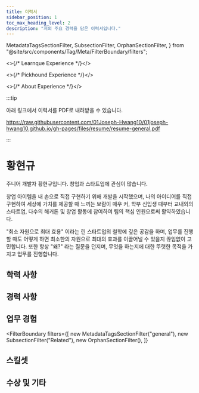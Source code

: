 ```yaml
---
title: 이력서
sidebar_position: 1
toc_max_heading_level: 2
description: "저의 주요 경력을 담은 이력서입니다."
---
```



  MetadataTagsSectionFilter,
  SubsectionFilter,
  OrphanSectionFilter,
} from "@site/src/components/Tag/Meta/FilterBoundary/filters";


<>{/* Learnque Experience */}</>


<>{/* Pickhound Experience */}</>


<>{/* About Experience */}</>


:::tip

아래 링크에서 이력서를 PDF로 내려받을 수 있습니다.

https://raw.githubusercontent.com/01Joseph-Hwang10/01joseph-hwang10.github.io/gh-pages/files/resume/resume-general.pdf

:::

# 황현규

<Overview />

<section className="introduction" markdown="1">

주니어 개발자 황현규입니다. 창업과 스타트업에 관심이 많습니다.

창업 아이템을 내 손으로 직접 구현하기 위해 개발을 시작했으며, 나의
아이디어를 직접 구현하여 세상에 가치를 제공할 때 느끼는 보람이 매우 커,
학부 신입생 때부터 교내외의 스타트업, 다수의 해커톤 및 창업 활동에
참여하여 팀의 핵심 인원으로써 활약하였습니다.

"최소 자원으로 최대 효용" 이라는 린 스타트업의 철학에 깊은
공감을 하며, 업무를 진행할 때도 어떻게 하면 최소한의 자원으로 최대의
효과를 이끌어낼 수 있을지 끊임없이 고민합니다. 또한 항상 "왜?"
라는 질문을 던지며, 무엇을 하는지에 대한 뚜렷한 목적을 가지고 업무를
진행합니다.

</section>

<MeInANutshellItems mode="desktop" />

## 학력 사항

<Education />

## 경력 사항

<Experience />

## 업무 경험

<FilterBoundary
  filters={[
    new MetadataTagsSectionFilter("general"),
    new SubsectionFilter("Related"),
    new OrphanSectionFilter(),
  ]}
>
  <ProjectTitle
    title="PickHound"
    link="https://01joseph-hwang10.github.io/docs/career-description/pickhound"
  />
  <PickHoundCommon />
  <AdminDashboard />
  <BannerManager />
  <RecommendationAPI />
  <BanditEngine />
  <ProjectTitle
    title="LearnQue"
    link="https://01joseph-hwang10.github.io/docs/career-description/learnque"
  />
  <LearnQueExperience />
  <ProjectTitle
    title="01joseph-hwang10.github.io"
    link="https://github.com/01Joseph-Hwang10/01joseph-hwang10.github.io"
  />
  <AboutCommon />
</FilterBoundary>

## 스킬셋

<Skillsets />

## 수상 및 기타

<Achievements />
